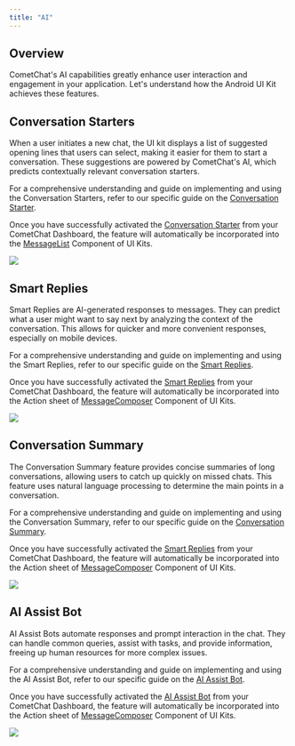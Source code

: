 ```yaml
---
title: "AI"
---
```


## Overview

CometChat's AI capabilities greatly enhance user interaction and engagement in your application. Let's understand how the Android UI Kit achieves these features.

## Conversation Starters

When a user initiates a new chat, the UI kit displays a list of suggested opening lines that users can select, making it easier for them to start a conversation. These suggestions are powered by CometChat's AI, which predicts contextually relevant conversation starters.

For a comprehensive understanding and guide on implementing and using the Conversation Starters, refer to our specific guide on the [Conversation Starter](/docs/fundamentals/ai-user-copilot/conversation-starter).

Once you have successfully activated the [Conversation Starter](/docs/fundamentals/ai-user-copilot/conversation-starter) from your CometChat Dashboard, the feature will automatically be incorporated into the [MessageList](/docs/ui-kit/android/v4/message-list) Component of UI Kits.

<Frame>
  <img src="/images/d053ce56-ai_overview_cometchat_screens-bdbef3c55d2c808ce16b3ff033611eed.png" />
</Frame>

## Smart Replies

Smart Replies are AI-generated responses to messages. They can predict what a user might want to say next by analyzing the context of the conversation. This allows for quicker and more convenient responses, especially on mobile devices.

For a comprehensive understanding and guide on implementing and using the Smart Replies, refer to our specific guide on the [Smart Replies](/docs/fundamentals/ai-user-copilot/smart-replies).

Once you have successfully activated the [Smart Replies](/docs/fundamentals/ai-user-copilot/smart-replies) from your CometChat Dashboard, the feature will automatically be incorporated into the Action sheet of [MessageComposer](/docs/ui-kit/android/v4/message-composer) Component of UI Kits.

<Frame>
  <img src="/images/9ad96b48-ai_smart_reply_cometchat_screens-a9b8f67a16f22459d2f1338d79aada72.png" />
</Frame>

## Conversation Summary

The Conversation Summary feature provides concise summaries of long conversations, allowing users to catch up quickly on missed chats. This feature uses natural language processing to determine the main points in a conversation.

For a comprehensive understanding and guide on implementing and using the Conversation Summary, refer to our specific guide on the [Conversation Summary](/docs/fundamentals/ai-user-copilot/conversation-summary).

Once you have successfully activated the [Smart Replies](/docs/fundamentals/ai-user-copilot/smart-replies) from your CometChat Dashboard, the feature will automatically be incorporated into the Action sheet of [MessageComposer](/docs/ui-kit/android/v4/message-composer) Component of UI Kits.

<Frame>
  <img src="/images/dc8d238e-ai_conversation_summary_cometchat_screens-957a5de58630eef8cfc7d27e9a11a6c5.png" />
</Frame>

## AI Assist Bot

AI Assist Bots automate responses and prompt interaction in the chat. They can handle common queries, assist with tasks, and provide information, freeing up human resources for more complex issues.

For a comprehensive understanding and guide on implementing and using the AI Assist Bot, refer to our specific guide on the [AI Assist Bot](/docs/ai-chatbots/bots).

Once you have successfully activated the [AI Assist Bot](/docs/ai-chatbots/bots) from your CometChat Dashboard, the feature will automatically be incorporated into the Action sheet of [MessageComposer](/docs/ui-kit/android/v4/message-composer) Component of UI Kits.

<Frame>
  <img src="/images/a1bccf16-ai_assist_bot_cometchat_screens-7f8ea5d4aad3092abcd6bdd4c4acaf8f.png" />
</Frame>
